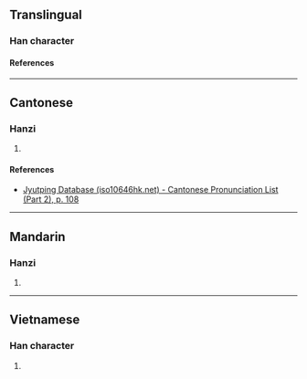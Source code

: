 {{character info}}
==Translingual==

===Han character===
{{Han char|rn=61|rad=心|as=08|sn=11|four=98019|canj=PC|ids=⿰忄金}}

====References====
{{Han ref|kx=0390.180|dkj=10774|dj=0724.160|hdz=42317.010|uh=60CD}}

----

==Cantonese==

===Hanzi===
{{yue-hanzi|jyut=[[gam1]]|y=gam1}}

# {{rfdef|yue|sort=心08}}

====References====
* [http://www.iso10646hk.net/jp/document/download.jsp Jyutping Database (iso10646hk.net) - Cantonese Pronunciation List (Part 2), p. 108]

----

==Mandarin==

===Hanzi===
{{cmn-hanzi|pin=[[jīn]] ([[jin1]]), [[lán]] ([[lan2]])|wg=chin<sup>1</sup>, lan<sup>2</sup>}}

# {{rfdef|cmn|sort=心08}}

----

==Vietnamese==

===Han character===
{{vi-readings|rs=心08|reading=căm}}

# {{rfdef|vi|sort=心08}}